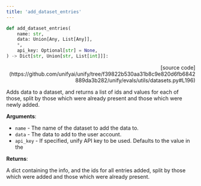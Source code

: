 ```yaml
---
title: 'add_dataset_entries'
---
```


```python
def add_dataset_entries(
    name: str,
    data: Union[Any, List[Any]],
    *,
    api_key: Optional[str] = None,
) -> Dict[str, Union[str, List[int]]]:
```

<p align="right">[source code](https://github.com/unifyai/unify/tree/f39822b530aa31b8c9e820d6fb6842889da3b282/unify/evals/utils/datasets.py#L196)</p>

Adds data to a dataset, and returns a list of ids and values for each of
those, split by those which were already present and those which were newly added.

**Arguments**:

- `name` - The name of the dataset to add the data to.
- `data` - The data to add to the user account.
- `api_key` - If specified, unify API key to be used. Defaults to the value in the



**Returns**:

A dict containing the info, and the ids for all entries added, split by those
which were added and those which were already present.